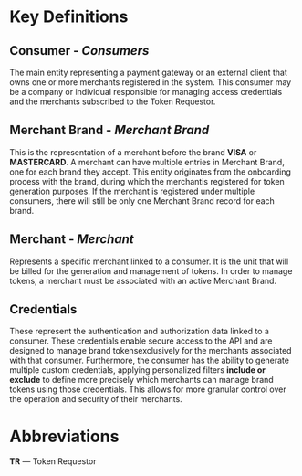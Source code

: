 # Key Definitions

## Consumer - _**Consumers**_

The main entity representing a payment gateway or an external client that owns
one or more merchants registered in the system. This consumer may be a company
or individual responsible for managing access credentials and the merchants subscribed to the Token Requestor.

## Merchant Brand - _**Merchant Brand**_

This is the representation of a merchant before the brand **VISA** or **MASTERCARD**.
A merchant can have multiple entries in Merchant Brand, one for each brand they accept.
This entity originates from the onboarding process with the brand, during which the merchantis registered for token generation purposes.
If the merchant is registered under multiple consumers, there will still be only one Merchant Brand record for each brand.

## Merchant - _**Merchant**_

Represents a specific merchant linked to a consumer. It is the unit that will be billed
for the generation and management of tokens. In order to manage tokens, a merchant must
be associated with an active Merchant Brand.

## Credentials

These represent the authentication and authorization data linked to a consumer.
These credentials enable secure access to the API and are designed to manage
brand tokensexclusively for the merchants associated with that consumer.
Furthermore, the consumer has the ability to generate multiple custom credentials,
applying personalized filters **include or exclude** to define more precisely which
merchants can manage brand tokens using those credentials. This allows for more
granular control over the operation and security of their merchants.

# Abbreviations

**TR** — Token Requestor
